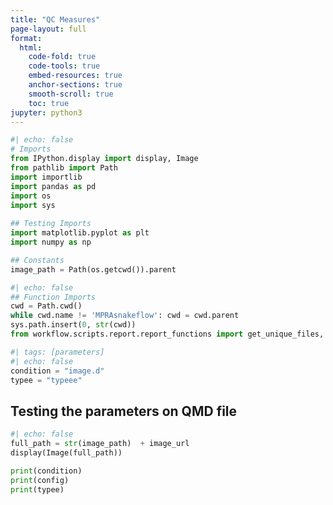 ```yaml
---
title: "QC Measures"
page-layout: full
format:
  html:
    code-fold: true
    code-tools: true
    embed-resources: true
    anchor-sections: true
    smooth-scroll: true
    toc: true
jupyter: python3
---
```


```python
#| echo: false
# Imports
from IPython.display import display, Image
from pathlib import Path
import importlib
import pandas as pd 
import os
import sys
 
## Testing Imports
import matplotlib.pyplot as plt
import numpy as np

## Constants
image_path = Path(os.getcwd()).parent
```

```python
#| echo: false
## Function Imports
cwd = Path.cwd()
while cwd.name != 'MPRAsnakeflow': cwd = cwd.parent
sys.path.insert(0, str(cwd))
from workflow.scripts.report.report_functions import get_unique_files, display_unique_images
```

```python
#| tags: [parameters]
#| echo: false
condition = "image.d"
typee = "typeee"

```


## Testing the parameters on QMD file
```python
#| echo: false
full_path = str(image_path)  + image_url
display(Image(full_path))
```

```python
print(condition)
print(config)
print(typee)
```

<!-- # Barcode Corelation
## RNA
```python
#| echo: false
display_unique_images('**/*barcode_RNA_pairwise*.png', image_path)
```

## DNA
```python
#| echo: false
display_unique_images('**/*barcode_DNA_pairwise*.png', image_path)
```

## Ratio
```python
#| echo: false
display_unique_images('**/*barcode_Ratio_pairwise*.png', image_path)
```

# Per Bar Code
## DNA
```python
#| echo: false
display_unique_images('**/*DNA_perBarcode*.png', image_path)
```

## RNA
```python
#| echo: false
display_unique_images('**/*RNA_perBarcode*.png', image_path)
```

# Oligo Corelation
## DNA
```python
#| echo: false
display_unique_images('**/*DNA_pairwise.png', image_path, exclude='barcode')
```

### Minimum Threashold
```python
#| echo: false
display_unique_images('**/*DNA_pairwise_minThreshold.png', image_path, exclude='barcode')
```

## RNA
```python
#| echo: false
display_unique_images('**/*RNA_pairwise.png', image_path, exclude='barcode')
```

### Minimum Threashold
```python
#| echo: false
display_unique_images('**/*RNA_pairwise_minThreshold.png', image_path, exclude='barcode')
```

## Ratio
```python
#| echo: false
display_unique_images('**/*Ratio_pairwise.png', image_path, exclude='barcode')
```

### Minimum Threashold
```python
#| echo: false
display_unique_images('**/*Ratio_pairwise_minThreshold.png', image_path, exclude='barcode')
```

# Barcodes Per Insert
```python
#| echo: false
display_unique_images('**/*barcodesPerInsert.png', image_path)
```

# Oligo Correlation
```python
#| echo: false
tsv_files = list(image_path.glob('**/*fromFile_exampleConfig.tsv'))
# print(tsv_files)
if len(tsv_files) > 0:

  df = pd.read_csv(tsv_files[0], sep='\t')
  df
```

 -->
